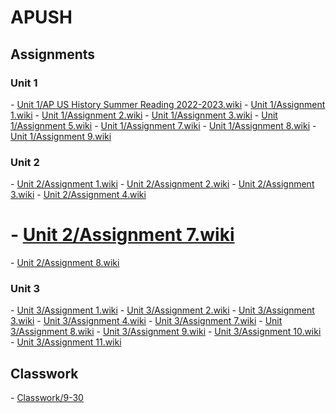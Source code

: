 = APUSH =

== Assignments ==

=== Unit 1 ===
- [[Unit 1/AP US History Summer Reading 2022-2023.wiki]]
- [[Unit 1/Assignment 1.wiki]]
- [[Unit 1/Assignment 2.wiki]]
- [[Unit 1/Assignment 3.wiki]]
- [[Unit 1/Assignment 5.wiki]]
- [[Unit 1/Assignment 7.wiki]]
- [[Unit 1/Assignment 8.wiki]]
- [[Unit 1/Assignment 9.wiki]]

=== Unit 2 ===
- [[Unit 2/Assignment 1.wiki]]
- [[Unit 2/Assignment 2.wiki]]
- [[Unit 2/Assignment 3.wiki]]
- [[Unit 2/Assignment 4.wiki]]
= - [[Unit 2/Assignment 7.wiki]] =
- [[Unit 2/Assignment 8.wiki]]

=== Unit 3 ===
- [[Unit 3/Assignment 1.wiki]]
- [[Unit 3/Assignment 2.wiki]]
- [[Unit 3/Assignment 3.wiki]]
- [[Unit 3/Assignment 4.wiki]]
- [[Unit 3/Assignment 7.wiki]]
- [[Unit 3/Assignment 8.wiki]]
- [[Unit 3/Assignment 9.wiki]]
- [[Unit 3/Assignment 10.wiki]]
- [[Unit 3/Assignment 11.wiki]]

== Classwork ==
- [[Classwork/9-30]]

